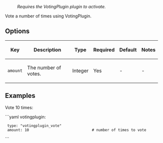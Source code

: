 : ''Requires the VotingPlugin plugin to activate.''

Vote a number of times using VotingPlugin.

== Options ==
{|
|-
! Key
! Description
! Type
! Required
! Default
! Notes
|-
| <code>amount</code>
| The number of votes.
| Integer
| Yes
| -
| -
|}

== Examples ==
Vote 10 times:

```yaml
votingplugin:
  type: "votingplugin_vote"
  amount: 10                             # number of times to vote
```
